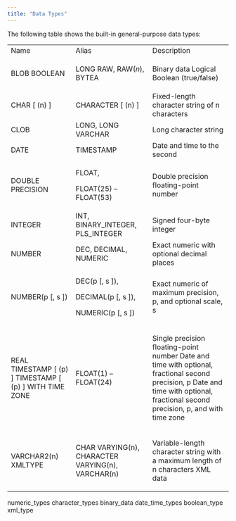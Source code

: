 ```yaml
---
title: "Data Types"
---
```


<div id="data_types" class="registered_link"></div>


The following table shows the built-in general-purpose data types:

<table><tbody><tr class="odd"><td>Name</td><td>Alias</td><td>Description</td></tr><tr class="even"><td><p>BLOB BOOLEAN</p></td><td><p>LONG RAW, RAW(<em>n</em>), BYTEA</p></td><td><p>Binary data Logical Boolean (true/false)</p></td></tr><tr class="odd"><td>CHAR [ (n) ]</td><td>CHARACTER [ (n) ]</td><td>Fixed-length character string of n characters</td></tr><tr class="even"><td>CLOB</td><td>LONG, LONG VARCHAR</td><td>Long character string</td></tr><tr class="odd"><td>DATE</td><td>TIMESTAMP</td><td>Date and time to the second</td></tr><tr class="even"><td><p>DOUBLE PRECISION</p></td><td><p>FLOAT,</p><p>FLOAT(25) – FLOAT(53)</p></td><td><p>Double precision floating-point number</p></td></tr><tr class="odd"><td>INTEGER</td><td>INT, BINARY_INTEGER, PLS_INTEGER</td><td>Signed four-byte integer</td></tr><tr class="even"><td>NUMBER</td><td>DEC, DECIMAL, NUMERIC</td><td>Exact numeric with optional decimal places</td></tr><tr class="odd"><td><p>NUMBER(p [, s ])</p></td><td><p>DEC(p [, s ]),</p><p>DECIMAL(p [, s ]),</p><p>NUMERIC(p [, s ])</p></td><td><p>Exact numeric of maximum precision, p, and optional scale, s</p></td></tr><tr class="even"><td><p>REAL TIMESTAMP [ (p) ] TIMESTAMP [ (p) ] WITH TIME ZONE</p></td><td><p>FLOAT(1) – FLOAT(24)</p></td><td><p>Single precision floating-point number Date and time with optional, fractional second precision, p Date and time with optional, fractional second precision, p, and with time zone</p></td></tr><tr class="odd"><td><p>VARCHAR2(n) XMLTYPE</p></td><td><p>CHAR VARYING(n), CHARACTER VARYING(n), VARCHAR(n)</p></td><td><p>Variable-length character string with a maximum length of n characters XML data</p></td></tr></tbody></table>

<div class="toctree" maxdepth="3">

numeric\_types character\_types binary\_data date\_time\_types boolean\_type xml\_type

</div>
